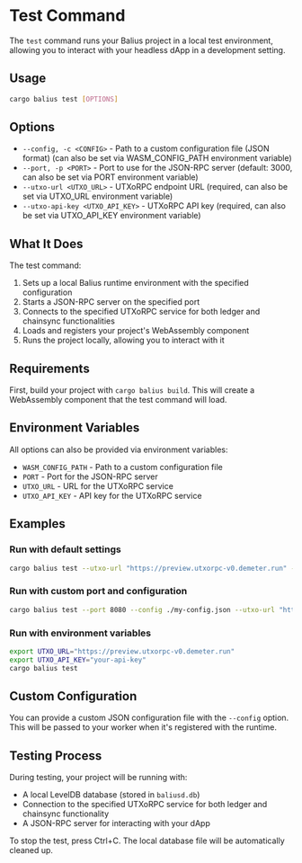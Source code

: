 # Test Command

The `test` command runs your Balius project in a local test environment, allowing you to interact with your headless dApp in a development setting.

## Usage

```bash
cargo balius test [OPTIONS]
```

## Options

- `--config, -c <CONFIG>` - Path to a custom configuration file (JSON format) (can also be set via WASM_CONFIG_PATH environment variable)
- `--port, -p <PORT>` - Port to use for the JSON-RPC server (default: 3000, can also be set via PORT environment variable)
- `--utxo-url <UTXO_URL>` - UTXoRPC endpoint URL (required, can also be set via UTXO_URL environment variable)
- `--utxo-api-key <UTXO_API_KEY>` - UTXoRPC API key (required, can also be set via UTXO_API_KEY environment variable)

## What It Does

The test command:

1. Sets up a local Balius runtime environment with the specified configuration
2. Starts a JSON-RPC server on the specified port
3. Connects to the specified UTXoRPC service for both ledger and chainsync functionalities
4. Loads and registers your project's WebAssembly component
5. Runs the project locally, allowing you to interact with it

## Requirements

First, build your project with `cargo balius build`. This will create a WebAssembly component that the test command will load.

## Environment Variables

All options can also be provided via environment variables:
- `WASM_CONFIG_PATH` - Path to a custom configuration file
- `PORT` - Port for the JSON-RPC server
- `UTXO_URL` - URL for the UTXoRPC service
- `UTXO_API_KEY` - API key for the UTXoRPC service

## Examples

### Run with default settings

```bash
cargo balius test --utxo-url "https://preview.utxorpc-v0.demeter.run" --utxo-api-key "your-api-key"
```

### Run with custom port and configuration

```bash
cargo balius test --port 8080 --config ./my-config.json --utxo-url "https://preview.utxorpc-v0.demeter.run" --utxo-api-key "your-api-key"
```

### Run with environment variables

```bash
export UTXO_URL="https://preview.utxorpc-v0.demeter.run"
export UTXO_API_KEY="your-api-key"
cargo balius test
```

## Custom Configuration

You can provide a custom JSON configuration file with the `--config` option. This will be passed to your worker when it's registered with the runtime.

## Testing Process

During testing, your project will be running with:
- A local LevelDB database (stored in `baliusd.db`)
- Connection to the specified UTXoRPC service for both ledger and chainsync functionality
- A JSON-RPC server for interacting with your dApp

To stop the test, press Ctrl+C. The local database file will be automatically cleaned up.